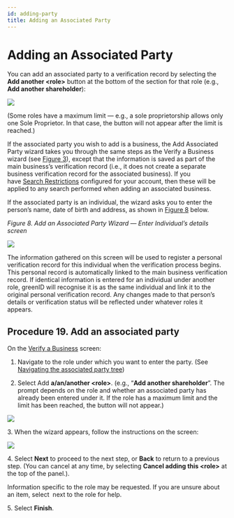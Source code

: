 ```yaml
---
id: adding-party
title: Adding an Associated Party
---
```


# Adding an Associated Party

You can add an associated party to a verification record by selecting the **Add another \<role>** button at the bottom of the section for that role (e.g., **Add another shareholder**):

![](/img/adding-1.png)



(Some roles have a maximum limit — e.g., a sole proprietorship allows only one Sole Proprietor. In that case, the button will not appear after the limit is reached.)

If the associated party you wish to add is a business, the Add Associated Party wizard takes you through the same steps as the Verify a Business wizard (see [Figure 3](https://vixverify.atlassian.net/wiki/spaces/GREEN/pages/492306827/Creating+a+verification+record#Creatingaverificationrecord-Figure3)), except that the information is saved as part of the main business’s verification record (i.e., it does not create a separate business verification record for the associated business). If you have [Search Restrictions](https://vixverify.atlassian.net/wiki/spaces/GREEN/pages/514261448/greenID+Business+Search+Restrictions) configured for your account, then these will be applied to any search performed when adding an associated business. 

If the associated party is an individual, the wizard asks you to enter the person’s name, date of birth and address, as shown in [Figure 8](https://vixverify.atlassian.net/wiki/pages/resumedraft.action?draftId=492863966#Addinganassociatedparty-Figure8) below.

*Figure 8. Add an Associated Party Wizard — Enter Individual’s details screen*

![](/img/adding-2.png)



The information gathered on this screen will be used to register a personal verification record for this individual when the verification process begins. This personal record is automatically linked to the main business verification record. If identical information is entered for an individual under another role, greenID will recognise it is as the same individual and link it to the original personal verification record. Any changes made to that person’s details or verification status will be reflected under whatever roles it appears.

## Procedure 19. Add an associated party

On the [Verify a Business](https://vixverify.atlassian.net/wiki/spaces/GREEN/pages/492307184/Verify+a+business) screen:

1. Navigate to the role under which you want to enter the party. (See [Navigating the associated party tree](https://vixverify.atlassian.net/wiki/spaces/GREEN/pages/492307247/Navigating+the+associated+party+tree))

2. Select Add **a/an/another \<role>**. (e.g., “**Add another shareholder**”. The prompt depends on the role and whether an associated party has already been entered under it. If the role has a maximum limit and the limit has been reached, the button will not appear.)

![](/img/adding-3.png)



3\. When the wizard appears, follow the instructions on the screen:

![](/img/adding-4.png)



4\. Select **Next** to proceed to the next step, or **Back** to return to a previous step. (You can cancel at any time, by selecting **Cancel adding this \<role>** at the top of the panel.).

Information specific to the role may be requested. If you are unsure about an item, select  next to the role for help.

5\. Select **Finish**.
